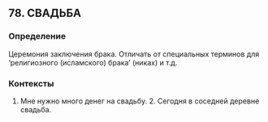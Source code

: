 ## 78. СВАДЬБА
### Определение
Церемония заключения брака. Отличать от специальных терминов для ‘религиозного (исламского) брака’ (никах) и т.д.

### Контексты
1. Мне нужно много денег на свадьбу. 2. Сегодня в соседней деревне свадьба.


